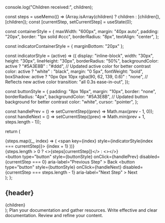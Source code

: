 
  console.log("Children received:", children);

  const steps = useMemo(() => (Array.isArray(children) ? children : [children]), [children]);
  const [currentStep, setCurrentStep] = useState(0);

  const containerStyle = {
    maxWidth: "600px",
    margin: "40px auto",
    padding: "20px",
    border: "1px solid #ccc",
    borderRadius: "8px",
    textAlign: "center",
  };

  const indicatorContainerStyle = { marginBottom: "20px" };

  const indicatorStyle = (active) => ({
    display: "inline-block",
    width: "30px",
    height: "30px",
    lineHeight: "30px",
    borderRadius: "50%",
    backgroundColor: active ? "#5A3E8B" : "#ddd", // Updated active color for better contrast
    color: active ? "white" : "black",
    margin: "0 5px",
    fontWeight: "bold",
    boxShadow: active ? "0px 0px 10px rgba(90, 62, 139, 0.6)" : "none", // Reflects new active color
    transition: "all 0.3s ease-in-out",
  });

  const buttonStyle = {
    padding: "8px 16px",
    margin: "10px",
    border: "none",
    borderRadius: "4px",
    backgroundColor: "#5A3E8B", // Updated button background for better contrast
    color: "white",
    cursor: "pointer",
  };

  const handlePrev = () => setCurrentStep((prev) => Math.max(prev - 1, 0));
  const handleNext = () => setCurrentStep((prev) => Math.min(prev + 1, steps.length - 1));

  return (
    <div style={containerStyle}>
      <div style={indicatorContainerStyle}>
        {steps.map((_, index) => (
          <span key={index} style={indicatorStyle(index === currentStep)}>
            {index + 1}
          </span>
        ))}
      </div>
      <div aria-live="polite">
        {steps.length > 0 ? <>{steps[currentStep]}</> : <></>}
      </div>
      <div>
        <button
          type="button"
          style={buttonStyle}
          onClick={handlePrev}
          disabled={currentStep === 0}
          aria-label="Previous Step"
        >
          Back
        </button>
        <button
          type="button"
          style={buttonStyle}
          onClick={handleNext}
          disabled={currentStep === steps.length - 1}
          aria-label="Next Step"
        >
          Next
        </button>
      </div>
    </div>
  );
};

  <div>
    <h2>{header}</h2>
    <div>{children}</div>
  </div>
);

<SimpleStepperComponent>
  <SimpleStep header="Step 1: Plan">
    Plan your documentation and gather resources.
  </SimpleStep>
  <SimpleStep header="Step 2: Write">
    Write effective and clear documentation.
  </SimpleStep>
  <SimpleStep header="Step 3: Review">
    Review and refine your content.
  </SimpleStep>
</SimpleStepperComponent>